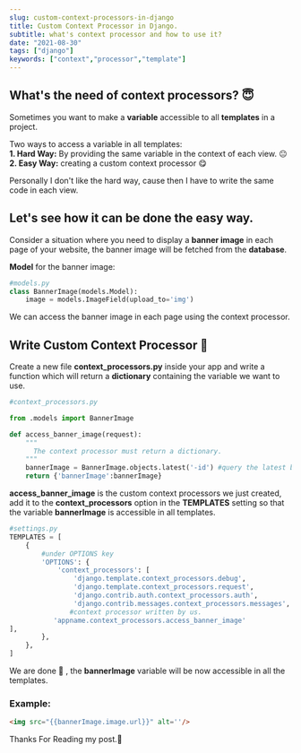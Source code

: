 ```yaml
---
slug: custom-context-processors-in-django
title: Custom Context Processor in Django.
subtitle: what's context processor and how to use it?
date: "2021-08-30"
tags: ["django"]
keywords: ["context","processor","template"]
---
```


## What's the need of context processors? :innocent:
Sometimes you want to make a **variable** accessible to all **templates** in a project. 
   
Two ways to access a variable in all templates:   
**1. Hard Way:** By providing the same variable in the context of each view. :neutral_face:     
**2. Easy Way:** creating a custom context processor :yum:

Personally I don't like the hard way, cause then I have to write the same code in each view.

## Let's see how it can be done the easy way.

Consider a situation where you need to display a **banner image** in each page of your website, the banner image will be fetched from the **database**.

**Model** for the banner image:
```python
#models.py
class BannerImage(models.Model):
    image = models.ImageField(upload_to='img')
```

We can access the banner image in each page using the context processor.

## Write Custom Context Processor :raised_hands:

Create a new file **context_processors.py** inside your app and write a function which will return a **dictionary** containing the variable we want to use.

```python
#context_processors.py

from .models import BannerImage

def access_banner_image(request):
    """
      The context processor must return a dictionary.
    """
    bannerImage = BannerImage.objects.latest('-id') #query the latest banner image
    return {'bannerImage':bannerImage} 

```

**access_banner_image** is the custom context processors we just created, add it to the **context_processors** option in the **TEMPLATES** setting so that the variable **bannerImage** is accessible in all templates.

```python
#settings.py
TEMPLATES = [
    {
        #under OPTIONS key
        'OPTIONS': {
            'context_processors': [
                'django.template.context_processors.debug',
                'django.template.context_processors.request',
                'django.contrib.auth.context_processors.auth',
                'django.contrib.messages.context_processors.messages',
               #context processor written by us.
           'appname.context_processors.access_banner_image'
],
        },
    },
]
```

We are done :tada: , the **bannerImage** variable will be now accessible in all the templates.
### Example:
```html
<img src="{{bannerImage.image.url}}" alt=''/>
```


Thanks For Reading my post.:slightly_smiling_face: